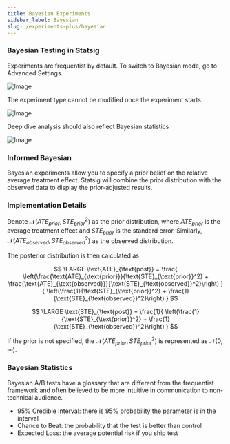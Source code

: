 ```yaml
---
title: Bayesian Experiments
sidebar_label: Bayesian
slug: /experiments-plus/bayesian
---
```


### Bayesian Testing in Statsig

Experiments are frequentist by default. To switch to Bayesian mode, go to Advanced Settings.

![Image](https://github.com/statsig-io/docs/assets/132317445/c9c01a57-fe13-47a9-b734-20d6e8d715a4)

The experiment type cannot be modified once the experiment starts.

![Image](https://github.com/statsig-io/docs/assets/132317445/be912632-6200-4408-977c-92f48dfdd7bc)

Deep dive analysis should also reflect Bayesian statistics

![Image](https://github.com/statsig-io/docs/assets/132317445/c9214142-d11f-48c8-92a4-53581bbc498c)

### Informed Bayesian

Bayesian experiments allow you to specify a prior belief on the relative average treatment effect. Statsig will combine the prior distribution with the observed data to display the prior-adjusted results.

### Implementation Details

Denote $\mathcal{N}(ATE_{prior}, STE_{prior}^2)$ as the prior distribution, where $ATE_{prior}$ is the average treatment effect and $STE_{prior}$ is the standard error. Similarly, $\mathcal{N}(ATE_{observed}, STE_{observed}^2)$ as the observed distribution.

The posterior distribution is then calculated as

$$
\LARGE
\text{ATE}_{\text{post}} =
\frac{
\left(\frac{\text{ATE}_{\text{prior}}}{\text{STE}_{\text{prior}}^2} +
\frac{\text{ATE}_{\text{observed}}}{\text{STE}_{\text{observed}}^2}\right)
}{
\left(\frac{1}{\text{STE}_{\text{prior}}^2} +
\frac{1}{\text{STE}_{\text{observed}}^2}\right)
}
$$

$$
\LARGE
\text{STE}_{\text{post}} =
\frac{1}{
\left(\frac{1}{\text{STE}_{\text{prior}}^2} +
\frac{1}{\text{STE}_{\text{observed}}^2}\right)
}
$$

If the prior is not specified, the $\mathcal{N}(ATE_{prior}, STE_{prior}^2)$ is represented as $\mathcal{N}(0, \infty)$.

### Bayesian Statistics

Bayesian A/B tests have a glossary that are different from the frequentist framework and often believed to be more intuitive in communication to non-technical audience.

- 95% Credible Interval: there is 95% probability the parameter is in the interval
- Chance to Beat: the probability that the test is better than control
- Expected Loss: the average potential risk if you ship test
